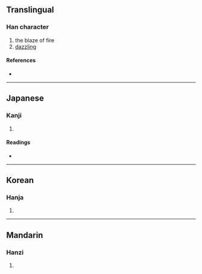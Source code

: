 {{character info/new}}
==Translingual==

===Han character===
{{Han char|rn=86|rad=火|as=10|sn=14|four=96811|canj=FAFU|ids=⿰火晃}}

# the blaze of fire
# [[dazzling]]

====References====
* {{Han ref|kx=0678.330|dkj=19280|dj=1090.220|hdz=32223.040|uh=7180|ud=29056|bh=E2BD|bd=58045}}

----

==Japanese==

===Kanji===
{{ja-kanji|grade=|rs=火10}}

# {{defn|lang=ja|sort=火10}}

====Readings====
* {{ja-readings|on=[[よう]] (yō), [[きょう]] (kyō), [[こう]] (kō)|kun=[[さかん]] (sakan)}}

----

==Korean==

===Hanja===
{{ko-hanja|hangeul=엽|eumhun=|rv=yeop|mr=yŏp|y=yep}}

# {{defn|lang=ko|sort=火10}}

----

==Mandarin==

===Hanzi===
{{cmn-hanzi|pin=[[huǎng]] ([[huang3]])|wg=huang<sup>3</sup>}}

# {{defn|lang=cmn|sort=火10}}